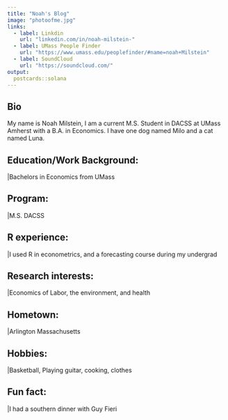 ```yaml
---
title: "Noah's Blog"
image: "photoofme.jpg"
links:
  - label: Linkdin
    url: "linkedin.com/in/noah-milstein-"
  - label: UMass People Finder
    url: "https://www.umass.edu/peoplefinder/#name=noah+Milstein"
  - label: SoundCloud
    url: "https://soundcloud.com/"
output:
  postcards::solana
---
```

## Bio
| My name is Noah Milstein, I am a current M.S. Student in DACSS at UMass Amherst with a B.A. in Economics. I have one dog named Milo and a cat named Luna.
 
## Education/Work Background: 
|Bachelors in Economics from UMass

## Program: 
|M.S. DACSS

## R experience: 
|I used R in econometrics, and a forecasting course during my undergrad

## Research interests: 
|Economics of Labor, the environment, and health

## Hometown: 
|Arlington Massachusetts

## Hobbies: 
|Basketball, Playing guitar, cooking, clothes

## Fun fact: 
|I had a southern dinner with Guy Fieri 

